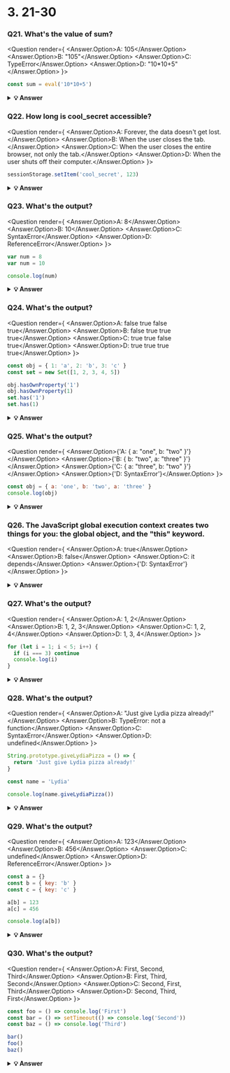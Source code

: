 
# 3. 21-30

### Q21. What's the value of sum?

<Question render={
  <Answer answer="A">
  <Answer.Option>A: 105</Answer.Option>
  <Answer.Option>B: "105"</Answer.Option>
  <Answer.Option>C: TypeError</Answer.Option>
  <Answer.Option>D: "10*10+5"</Answer.Option>
</Answer>
}>

```javascript
const sum = eval('10*10+5')
```

</Question>

<details>
    <summary>
    <b>💡 Answer</b>
    </summary>

**_Answer: A_**

`eval` evaluates codes that's passed as a string. If it's an expression, like in this case, it evaluates the expression. The expression is `10 * 10 + 5`. This returns the number `105`.

</details>

### Q22. How long is cool_secret accessible?

<Question render={
  <Answer answer="B">
  <Answer.Option>A: Forever, the data doesn't get lost.</Answer.Option>
  <Answer.Option>B: When the user closes the tab.</Answer.Option>
  <Answer.Option>C: When the user closes the entire browser, not only the tab.</Answer.Option>
  <Answer.Option>D: When the user shuts off their computer.</Answer.Option>
</Answer>
}>

```javascript
sessionStorage.setItem('cool_secret', 123)
```

</Question>

<details>
        <summary>
        <b>💡 Answer</b>
    </summary>

**_Answer: B_**

The data stored in `sessionStorage` is removed after closing the _tab_.

If you used `localStorage`, the data would've been there forever, unless for example `localStorage.clear()` is invoked.

</details>

### Q23. What's the output?

<Question render={
  <Answer answer="B">
  <Answer.Option>A: 8</Answer.Option>
  <Answer.Option>B: 10</Answer.Option>
  <Answer.Option>C: SyntaxError</Answer.Option>
  <Answer.Option>D: ReferenceError</Answer.Option>
</Answer>
}>

```javascript
var num = 8
var num = 10

console.log(num)
```

</Question>

<details>
        <summary>
        <b>💡 Answer</b>
    </summary>

**_Answer: B_**

With the `var` keyword, you can declare multiple variables with the same name. The variable will then hold the latest value.

You cannot do this with `let` or `const` since they're block-scoped.

</details>

### Q24. What's the output?

<Question render={
  <Answer answer="C">
  <Answer.Option>A: false true false true</Answer.Option>
  <Answer.Option>B: false true true true</Answer.Option>
  <Answer.Option>C: true true false true</Answer.Option>
  <Answer.Option>D: true true true true</Answer.Option>
</Answer>
}>

```javascript
const obj = { 1: 'a', 2: 'b', 3: 'c' }
const set = new Set([1, 2, 3, 4, 5])

obj.hasOwnProperty('1')
obj.hasOwnProperty(1)
set.has('1')
set.has(1)
```

</Question>

<details>
       <summary>
        <b>💡 Answer</b>
    </summary>

**_Answer: C_**

All object keys (excluding Symbols) are strings under the hood, even if you don't type it yourself as a string. This is why `obj.hasOwnProperty('1')` also returns true.

It doesn't work that way for a set. There is no `'1'` in our set: `set.has('1')` returns `false`. It has the numeric type `1`, `set.has(1)` returns `true`.

</details>

### Q25. What's the output?

<Question render={
  <Answer answer="C">
  <Answer.Option>{'A: { a: "one", b: "two" }'}</Answer.Option>
  <Answer.Option>{'B: { b: "two", a: "three" }'}</Answer.Option>
  <Answer.Option>{'C: { a: "three", b: "two" }'}</Answer.Option>
  <Answer.Option>{'D: SyntaxError'}</Answer.Option>
</Answer>
}>

```javascript
const obj = { a: 'one', b: 'two', a: 'three' }
console.log(obj)
```

</Question>

<details>
           <summary>
        <b>💡 Answer</b>
    </summary>

**_Answer: C_**

If you have two keys with the same name, the key will be replaced. It will still be in its first position, but with the last specified value.

</details>

### Q26. The JavaScript global execution context creates two things for you: the global object, and the "this" keyword.

<Question render={
  <Answer answer="A">
  <Answer.Option>A: true</Answer.Option>
  <Answer.Option>B: false</Answer.Option>
  <Answer.Option>C: it depends</Answer.Option>
  <Answer.Option>{'D: SyntaxError'}</Answer.Option>
</Answer>
}>

</Question>

<details>
  <summary>
        <b>💡 Answer</b>
    </summary>

**_Answer: A_**

The base execution context is the global execution context: it's what's accessible everywhere in your code.

</details>

### Q27. What's the output?

<Question render={
  <Answer answer="C">
  <Answer.Option>A: 1, 2</Answer.Option>
  <Answer.Option>B: 1, 2, 3</Answer.Option>
  <Answer.Option>C: 1, 2, 4</Answer.Option>
  <Answer.Option>D: 1, 3, 4</Answer.Option>
</Answer>
}>

```javascript
for (let i = 1; i < 5; i++) {
  if (i === 3) continue
  console.log(i)
}
```

</Question>

<details>
  <summary>
        <b>💡 Answer</b>
    </summary>

**_Answer: C_**

The `continue` statement skips an iteration if a certain condition returns `true`.

</details>

### Q28. What's the output?

<Question render={
  <Answer answer="A">
  <Answer.Option>A: "Just give Lydia pizza already!"</Answer.Option>
  <Answer.Option>B: TypeError: not a function</Answer.Option>
  <Answer.Option>C: SyntaxError</Answer.Option>
  <Answer.Option>D: undefined</Answer.Option>
</Answer>
}>

```javascript
String.prototype.giveLydiaPizza = () => {
  return 'Just give Lydia pizza already!'
}

const name = 'Lydia'

console.log(name.giveLydiaPizza())
```

</Question>

<details>
    <summary>
        <b>💡 Answer</b>
    </summary>

**_Answer: A_**

`String` is a built-in constructor, which we can add properties to. I just added a method to its prototype. Primitive strings are automatically converted into a string object, generated by the string prototype function. So, all strings (string objects) have access to that method!

</details>

### Q29. What's the output?

<Question render={
  <Answer answer="B">
  <Answer.Option>A: 123</Answer.Option>
  <Answer.Option>B: 456</Answer.Option>
  <Answer.Option>C: undefined</Answer.Option>
  <Answer.Option>D: ReferenceError</Answer.Option>
</Answer>
}>

```javascript
const a = {}
const b = { key: 'b' }
const c = { key: 'c' }

a[b] = 123
a[c] = 456

console.log(a[b])
```

</Question>

<details>
   <summary>
        <b>💡 Answer</b>
    </summary>

**_Answer: B_**

Object keys are automatically converted into strings. We are trying to set an object as a key to object `a`, with the value of `123`.

However, when we stringify an object, it becomes `"[object Object]"`. So what we are saying here, is that `a["[object Object]"] = 123`. Then, we can try to do the same again. `c` is another object that we are implicitly stringifying. So then, `a["[object Object]"] = 456`.

Then, we log `a[b]`, which is actually `a["[object Object]"]`. We just set that to `456`, so it returns `456`.

</details>

### Q30. What's the output?

<Question render={
  <Answer answer="B">
  <Answer.Option>A: First, Second, Third</Answer.Option>
  <Answer.Option>B: First, Third, Second</Answer.Option>
  <Answer.Option>C: Second, First, Third</Answer.Option>
  <Answer.Option>D: Second, Third, First</Answer.Option>
</Answer>
}>

```javascript
const foo = () => console.log('First')
const bar = () => setTimeout(() => console.log('Second'))
const baz = () => console.log('Third')

bar()
foo()
baz()
```

</Question>

<details>
  <summary>
        <b>💡 Answer</b>
    </summary>

**_Answer: B_**

We have a `setTimeout` function and invoked it first. Yet, it was logged last.

This is because in browsers, we don't just have the runtime engine, we also have something called a `WebAPI`. The `WebAPI` gives us the `setTimeout` function to start with, and for example the DOM.

After the _callback_ is pushed to the WebAPI, the `setTimeout` function itself (but not the callback!) is popped off the stack.

<img src="https://i.imgur.com/X5wsHOg.png" width="200" />

Now, `foo` gets invoked, and `"First"` is being logged.

<img src="https://i.imgur.com/Pvc0dGq.png" width="200" />

`foo` is popped off the stack, and `baz` gets invoked. `"Third"` gets logged.

<img src="https://i.imgur.com/WhA2bCP.png" width="200" />

The WebAPI can't just add stuff to the stack whenever it's ready. Instead, it pushes the callback function to something called the _queue_.

<img src="https://i.imgur.com/NSnDZmU.png" width="200" />

This is where an event loop starts to work. An **event loop** looks at the stack and task queue. If the stack is empty, it takes the first thing on the queue and pushes it onto the stack.

<img src="https://i.imgur.com/uyiScAI.png" width="200" />

`bar` gets invoked, `"Second"` gets logged, and it's popped off the stack.

</details>
